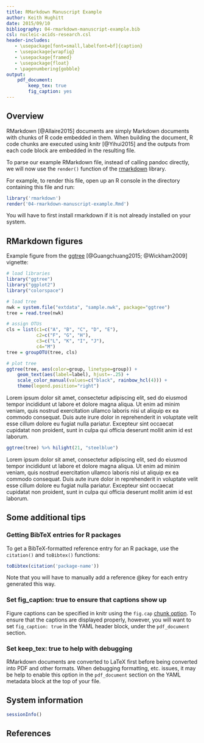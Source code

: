 ```yaml
---
title: RMarkdown Manuscript Example
author: Keith Hughitt
date: 2015/09/10
bibliography: 04-rmarkdown-manuscript-example.bib
csl: nucleic-acids-research.csl
header-includes:
   - \usepackage[font=small,labelfont=bf]{caption}
   - \usepackage{wrapfig}
   - \usepackage{framed}
   - \usepackage{float}
   - \pagenumbering{gobble}
output:
    pdf_document:
        keep_tex: true
        fig_caption: yes
---
```


<!-- eliminate white-space above figures
 http://tex.stackexchange.com/questions/27695/strange-space-left-above-wrapfig-figures
-->
\setlength\intextsep{0pt}

<!-- 
	Pandoc work-around 2015/01/04:
    LaTeX includegraphics calls do not work unless at least one markdown
    image has been included.
-->
<div style='display:none;'>
![](images/placeholder.png)
</div>

Overview
--------

RMarkdown [@Allaire2015] documents are simply Markdown documents with chunks of
R code embedded in them. When building the document, R code chunks are executed
using knitr [@Yihui2015] and the outputs from each code block are embedded in
the resulting file.

To parse our example RMarkdown file, instead of calling pandoc directly, we
will now use the `render()` function of the
[rmarkdown](http://rmarkdown.rstudio.com/) library.

For example, to render this file, open up an R console in the directory
containing this file and run:

```r
library('rmarkdown')
render('04-rmarkdown-manuscript-example.Rmd')
```

You will have to first install rmarkdown if it is not already installed on your
system.

RMarkdown figures
-----------------

Example figure from the [ggtree](https://github.com/GuangchuangYu/ggtree)
[@Guangchuang2015; @Wickham2009] vignette:

```r
# load libraries
library("ggtree")
library("ggplot2")
library("colorspace")
```

```r
# load tree
nwk = system.file("extdata", "sample.nwk", package="ggtree")
tree = read.tree(nwk)

# assign OTUs
cls = list(c1=c("A", "B", "C", "D", "E"),
           c2=c("F", "G", "H"),
           c3=c("L", "K", "I", "J"),
           c4="M")
tree = groupOTU(tree, cls)

# plot tree
ggtree(tree, aes(color=group, linetype=group)) + 
    geom_text(aes(label=label), hjust=-.25) +
    scale_color_manual(values=c("black", rainbow_hcl(4))) +
    theme(legend.position="right")
```

Lorem ipsum dolor sit amet, consectetur adipiscing elit, sed do eiusmod tempor
incididunt ut labore et dolore magna aliqua. Ut enim ad minim veniam, quis
nostrud exercitation ullamco laboris nisi ut aliquip ex ea commodo consequat.
Duis aute irure dolor in reprehenderit in voluptate velit esse cillum dolore eu
fugiat nulla pariatur. Excepteur sint occaecat cupidatat non proident, sunt in
culpa qui officia deserunt mollit anim id est laborum.

```r
ggtree(tree) %>% hilight(21, "steelblue")
```

Lorem ipsum dolor sit amet, consectetur adipiscing elit, sed do eiusmod tempor
incididunt ut labore et dolore magna aliqua. Ut enim ad minim veniam, quis
nostrud exercitation ullamco laboris nisi ut aliquip ex ea commodo consequat.
Duis aute irure dolor in reprehenderit in voluptate velit esse cillum dolore eu
fugiat nulla pariatur. Excepteur sint occaecat cupidatat non proident, sunt in
culpa qui officia deserunt mollit anim id est laborum.

Some additional tips
--------------------

### Getting BibTeX entries for R packages

To get a BibTeX-formatted reference entry for an R package, use the
`citation()`  and `toBibtex()` functions:

```r
toBibtex(citation('package-name')) 
```

Note that you will have to manually add a reference @key for each entry
generated this way.

### Set fig_caption: true to ensure that captions show up

Figure captions can be specified in knitr using the `fig.cap` [chunk
option](http://yihui.name/knitr/options/). To ensure that the captions are
displayed properly, however, you will want to set `fig_caption: true` in the
YAML header block, under the `pdf_document` section.

### Set keep_tex: true to help with debugging

RMarkdown documents are converted to LaTeX first before being converted into
PDF and other formats. When debugging formatting, etc. issues, it may be help
to enable this option in the `pdf_document` section on the YAML metadata block
at the top of your file.

System information
------------------

```r
sessionInfo()
```

References
----------

